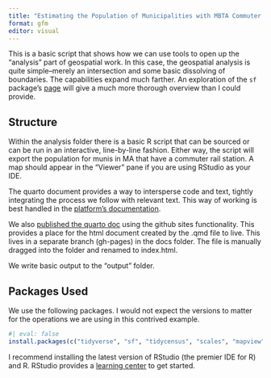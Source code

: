 ```yaml
---
title: "Estimating the Population of Municipalities with MBTA Commuter Rail Stations"
format: gfm
editor: visual
---
```


This is a basic script that shows how we can use tools to open up the "analysis" part of geospatial work. In this case, the geospatial analysis is quite simple--merely an intersection and some basic dissolving of boundaries. The capabilities expand much farther. An exploration of the `sf` package's [page](https://r-spatial.github.io/sf/) will give a much more thorough overview than I could provide.

## Structure

Within the analysis folder there is a basic R script that can be sourced or can be run in an interactive, line-by-line fashion. Either way, the script will export the population for munis in MA that have a commuter rail station. A map should appear in the "Viewer" pane if you are using RStudio as your IDE.

The quarto document provides a way to intersperse code and text, tightly integrating the process we follow with relevant text. This way of working is best handled in the [platform's documentation](https://quarto.org/).

We also [published the quarto doc](https://ctpsstaff.github.io/MBTA_CR_muni_population/) using the github sites functionality. This provides a place for the html document created by the .qmd file to live. This lives in a separate branch (gh-pages) in the docs folder. The file is manually dragged into the folder and renamed to index.html.

We write basic output to the "output" folder.

## Packages Used

We use the following packages. I would not expect the versions to matter for the operations we are using in this contrived example.

```r
#| eval: false
install.packages(c("tidyverse", "sf", "tidycensus", "scales", "mapview", "gt"))
```

I recommend installing the latest version of RStudio (the premier IDE for R) and R. RStudio provides a [learning center](https://education.rstudio.com/learn/beginner/) to get started.
